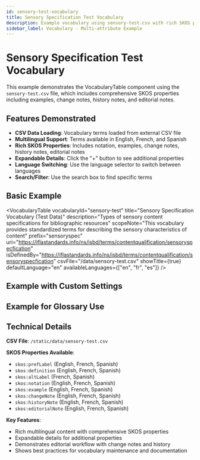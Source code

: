 ```yaml
---
id: sensory-test-vocabulary
title: Sensory Specification Test Vocabulary
description: Example vocabulary using sensory-test.csv with rich SKOS properties
sidebar_label: Vocabulary - Multi-attribute Example
---
```


# Sensory Specification Test Vocabulary

This example demonstrates the VocabularyTable component using the `sensory-test.csv` file, which includes comprehensive SKOS properties including examples, change notes, history notes, and editorial notes.

## Features Demonstrated

- **CSV Data Loading**: Vocabulary terms loaded from external CSV file
- **Multilingual Support**: Terms available in English, French, and Spanish
- **Rich SKOS Properties**: Includes notation, examples, change notes, history notes, editorial notes
- **Expandable Details**: Click the "+" button to see additional properties
- **Language Switching**: Use the language selector to switch between languages
- **Search/Filter**: Use the search box to find specific terms

## Basic Example

<VocabularyTable 
  vocabularyId="sensory-test"
  title="Sensory Specification Vocabulary (Test Data)"
  description="Types of sensory content specifications for bibliographic resources"
  scopeNote="This vocabulary provides standardized terms for describing the sensory characteristics of content"
  prefix="sensoryspec"
  uri="https://iflastandards.info/ns/isbd/terms/contentqualification/sensoryspecfication"
  isDefinedBy="https://iflastandards.info/ns/isbd/terms/contentqualification/sensoryspecfication"
  csvFile="/data/sensory-test.csv"
  showTitle={true}
  defaultLanguage="en"
  availableLanguages={["en", "fr", "es"]}
/>

## Example with Custom Settings

<VocabularyTable 
  vocabularyId="sensory-test-custom"
  title="Sensory Terms (Custom Display)"
  description="Same vocabulary with customized display options"
  csvFile="/data/sensory-test.csv"
  showTitle={true}
  showURIs={false}
  defaultLanguage="fr"
  filterPlaceholder="Rechercher des termes..."
/>

## Example for Glossary Use

<VocabularyTable 
  vocabularyId="sensory-glossary"
  title="Sensory Terms Glossary"
  description="Simplified glossary view without technical URIs"
  csvFile="/data/sensory-test.csv"
  showTitle={true}
  showURIs={false}
  showLanguageSelector={false}
  defaultLanguage="en"
  filterPlaceholder="Search sensory terms..."
/>

## Technical Details

**CSV File**: `/static/data/sensory-test.csv`

**SKOS Properties Available**:
- `skos:prefLabel` (English, French, Spanish)
- `skos:definition` (English, French, Spanish)  
- `skos:altLabel` (French, Spanish)
- `skos:notation` (English, French, Spanish)
- `skos:example` (English, French, Spanish)
- `skos:changeNote` (English, French, Spanish)
- `skos:historyNote` (English, French, Spanish)
- `skos:editorialNote` (English, French, Spanish)

**Key Features**:
- Rich multilingual content with comprehensive SKOS properties
- Expandable details for additional properties
- Demonstrates editorial workflow with change notes and history
- Shows best practices for vocabulary maintenance and documentation